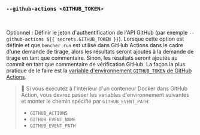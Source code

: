 ### `--github-actions <GITHUB_TOKEN>`

<br />

Optionnel : Définir le jeton d'authentification de l'API GitHub (par exemple `--github-actions ${{ secrets.GITHUB_TOKEN }}`).
Lorsque cette option est définie et que `bencher run` est utilisé dans GitHub Actions dans le cadre d'une demande de tirage,
alors les résultats seront ajoutés à la demande de tirage en tant que commentaire.
Sinon, les résultats seront ajoutés au commit en tant que commentaire de vérification GitHub.
La façon la plus pratique de le faire est la [variable d'environnement `GITHUB_TOKEN` de GitHub Actions](https://docs.github.com/en/actions/security-guides/automatic-token-authentication).

> 🐰 Si vous exécutez à l'intérieur d'un conteneur Docker dans GitHub Action, vous devrez passer les variables d'environnement suivantes et monter le chemin spécifié par `GITHUB_EVENT_PATH`:
> - `GITHUB_ACTIONS`
> - `GITHUB_EVENT_NAME`
> - `GITHUB_EVENT_PATH`